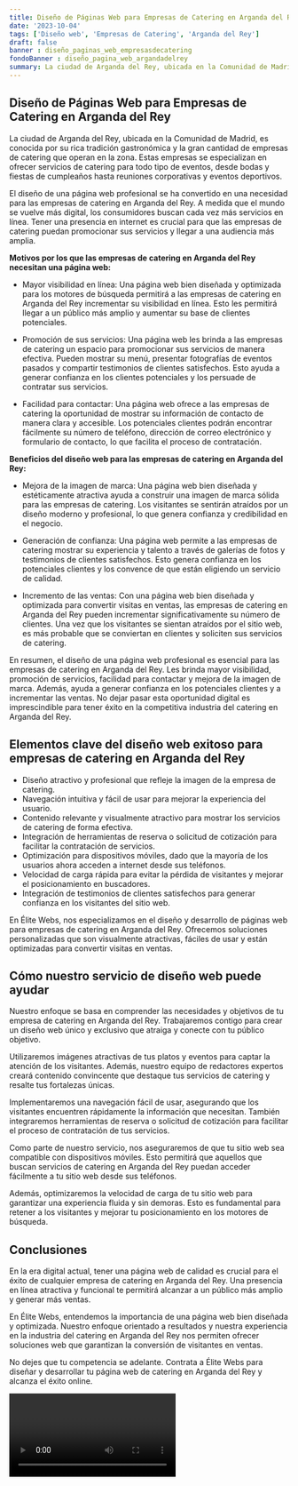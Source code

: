 ```yaml
---
title: Diseño de Páginas Web para Empresas de Catering en Arganda del Rey
date: '2023-10-04'
tags: ['Diseño web', 'Empresas de Catering', 'Arganda del Rey']
draft: false
banner : diseño_paginas_web_empresasdecatering
fondoBanner : diseño_pagina_web_argandadelrey
summary: La ciudad de Arganda del Rey, ubicada en la Comunidad de Madrid, es conocida por su rica tradición gastronómica y la gran cantidad de empresas de catering que operan en la zona. Estas empresas se especializan en ofrecer servicios de catering para todo tipo de eventos, desde bodas y fiestas de cumpleaños hasta reuniones corporativas y eventos deportivos.
---
```


## Diseño de Páginas Web para Empresas de Catering en Arganda del Rey

La ciudad de Arganda del Rey, ubicada en la Comunidad de Madrid, es conocida por su rica tradición gastronómica y la gran cantidad de empresas de catering que operan en la zona. Estas empresas se especializan en ofrecer servicios de catering para todo tipo de eventos, desde bodas y fiestas de cumpleaños hasta reuniones corporativas y eventos deportivos.

El diseño de una página web profesional se ha convertido en una necesidad para las empresas de catering en Arganda del Rey. A medida que el mundo se vuelve más digital, los consumidores buscan cada vez más servicios en línea. Tener una presencia en internet es crucial para que las empresas de catering puedan promocionar sus servicios y llegar a una audiencia más amplia.

**Motivos por los que las empresas de catering en Arganda del Rey necesitan una página web:**

- Mayor visibilidad en línea: Una página web bien diseñada y optimizada para los motores de búsqueda permitirá a las empresas de catering en Arganda del Rey incrementar su visibilidad en línea. Esto les permitirá llegar a un público más amplio y aumentar su base de clientes potenciales.

- Promoción de sus servicios: Una página web les brinda a las empresas de catering un espacio para promocionar sus servicios de manera efectiva. Pueden mostrar su menú, presentar fotografías de eventos pasados y compartir testimonios de clientes satisfechos. Esto ayuda a generar confianza en los clientes potenciales y los persuade de contratar sus servicios.

- Facilidad para contactar: Una página web ofrece a las empresas de catering la oportunidad de mostrar su información de contacto de manera clara y accesible. Los potenciales clientes podrán encontrar fácilmente su número de teléfono, dirección de correo electrónico y formulario de contacto, lo que facilita el proceso de contratación.

**Beneficios del diseño web para las empresas de catering en Arganda del Rey:**

- Mejora de la imagen de marca: Una página web bien diseñada y estéticamente atractiva ayuda a construir una imagen de marca sólida para las empresas de catering. Los visitantes se sentirán atraídos por un diseño moderno y profesional, lo que genera confianza y credibilidad en el negocio.

- Generación de confianza: Una página web permite a las empresas de catering mostrar su experiencia y talento a través de galerías de fotos y testimonios de clientes satisfechos. Esto genera confianza en los potenciales clientes y los convence de que están eligiendo un servicio de calidad.

- Incremento de las ventas: Con una página web bien diseñada y optimizada para convertir visitas en ventas, las empresas de catering en Arganda del Rey pueden incrementar significativamente su número de clientes. Una vez que los visitantes se sientan atraídos por el sitio web, es más probable que se conviertan en clientes y soliciten sus servicios de catering.

En resumen, el diseño de una página web profesional es esencial para las empresas de catering en Arganda del Rey. Les brinda mayor visibilidad, promoción de servicios, facilidad para contactar y mejora de la imagen de marca. Además, ayuda a generar confianza en los potenciales clientes y a incrementar las ventas. No dejar pasar esta oportunidad digital es imprescindible para tener éxito en la competitiva industria del catering en Arganda del Rey.

<GifSeo />

<Cta />

## Elementos clave del diseño web exitoso para empresas de catering en Arganda del Rey

- Diseño atractivo y profesional que refleje la imagen de la empresa de catering.
- Navegación intuitiva y fácil de usar para mejorar la experiencia del usuario.
- Contenido relevante y visualmente atractivo para mostrar los servicios de catering de forma efectiva.
- Integración de herramientas de reserva o solicitud de cotización para facilitar la contratación de servicios.
- Optimización para dispositivos móviles, dado que la mayoría de los usuarios ahora acceden a internet desde sus teléfonos.
- Velocidad de carga rápida para evitar la pérdida de visitantes y mejorar el posicionamiento en buscadores.
- Integración de testimonios de clientes satisfechos para generar confianza en los visitantes del sitio web.

En Élite Webs, nos especializamos en el diseño y desarrollo de páginas web para empresas de catering en Arganda del Rey. Ofrecemos soluciones personalizadas que son visualmente atractivas, fáciles de usar y están optimizadas para convertir visitas en ventas.

## Cómo nuestro servicio de diseño web puede ayudar

Nuestro enfoque se basa en comprender las necesidades y objetivos de tu empresa de catering en Arganda del Rey. Trabajaremos contigo para crear un diseño web único y exclusivo que atraiga y conecte con tu público objetivo.

Utilizaremos imágenes atractivas de tus platos y eventos para captar la atención de los visitantes. Además, nuestro equipo de redactores expertos creará contenido convincente que destaque tus servicios de catering y resalte tus fortalezas únicas.

Implementaremos una navegación fácil de usar, asegurando que los visitantes encuentren rápidamente la información que necesitan. También integraremos herramientas de reserva o solicitud de cotización para facilitar el proceso de contratación de tus servicios.

Como parte de nuestro servicio, nos aseguraremos de que tu sitio web sea compatible con dispositivos móviles. Esto permitirá que aquellos que buscan servicios de catering en Arganda del Rey puedan acceder fácilmente a tu sitio web desde sus teléfonos.

Además, optimizaremos la velocidad de carga de tu sitio web para garantizar una experiencia fluida y sin demoras. Esto es fundamental para retener a los visitantes y mejorar tu posicionamiento en los motores de búsqueda.

## Conclusiones

En la era digital actual, tener una página web de calidad es crucial para el éxito de cualquier empresa de catering en Arganda del Rey. Una presencia en línea atractiva y funcional te permitirá alcanzar a un público más amplio y generar más ventas.

En Élite Webs, entendemos la importancia de una página web bien diseñada y optimizada. Nuestro enfoque orientado a resultados y nuestra experiencia en la industria del catering en Arganda del Rey nos permiten ofrecer soluciones web que garantizan la conversión de visitantes en ventas.

No dejes que tu competencia se adelante. Contrata a Élite Webs para diseñar y desarrollar tu página web de catering en Arganda del Rey y alcanza el éxito online.

<Video />

<CtaBot job='Empresas de Catering' city='Arganda del Rey'/>

<Gmaps query='Arganda del Rey+españa+maps' />